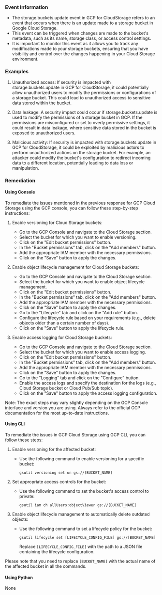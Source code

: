 
### Event Information

- The storage.buckets.update event in GCP for CloudStorage refers to an event that occurs when there is an update made to a storage bucket in Google Cloud Storage.
- This event can be triggered when changes are made to the bucket's metadata, such as its name, storage class, or access control settings.
- It is important to monitor this event as it allows you to track any modifications made to your storage buckets, ensuring that you have visibility and control over the changes happening in your Cloud Storage environment.


### Examples

1. Unauthorized access: If security is impacted with storage.buckets.update in GCP for CloudStorage, it could potentially allow unauthorized users to modify the permissions or configurations of a storage bucket. This could lead to unauthorized access to sensitive data stored within the bucket.

2. Data leakage: A security impact could occur if storage.buckets.update is used to modify the permissions of a storage bucket in GCP. If the permissions are misconfigured or set to overly permissive settings, it could result in data leakage, where sensitive data stored in the bucket is exposed to unauthorized users.

3. Malicious activity: If security is impacted with storage.buckets.update in GCP for CloudStorage, it could be exploited by malicious actors to perform unauthorized actions on the storage bucket. For example, an attacker could modify the bucket's configuration to redirect incoming data to a different location, potentially leading to data loss or manipulation.

### Remediation

#### Using Console

To remediate the issues mentioned in the previous response for GCP Cloud Storage using the GCP console, you can follow these step-by-step instructions:

1. Enable versioning for Cloud Storage buckets:
   - Go to the GCP Console and navigate to the Cloud Storage section.
   - Select the bucket for which you want to enable versioning.
   - Click on the "Edit bucket permissions" button.
   - In the "Bucket permissions" tab, click on the "Add members" button.
   - Add the appropriate IAM member with the necessary permissions.
   - Click on the "Save" button to apply the changes.

2. Enable object lifecycle management for Cloud Storage buckets:
   - Go to the GCP Console and navigate to the Cloud Storage section.
   - Select the bucket for which you want to enable object lifecycle management.
   - Click on the "Edit bucket permissions" button.
   - In the "Bucket permissions" tab, click on the "Add members" button.
   - Add the appropriate IAM member with the necessary permissions.
   - Click on the "Save" button to apply the changes.
   - Go to the "Lifecycle" tab and click on the "Add rule" button.
   - Configure the lifecycle rule based on your requirements (e.g., delete objects older than a certain number of days).
   - Click on the "Save" button to apply the lifecycle rule.

3. Enable access logging for Cloud Storage buckets:
   - Go to the GCP Console and navigate to the Cloud Storage section.
   - Select the bucket for which you want to enable access logging.
   - Click on the "Edit bucket permissions" button.
   - In the "Bucket permissions" tab, click on the "Add members" button.
   - Add the appropriate IAM member with the necessary permissions.
   - Click on the "Save" button to apply the changes.
   - Go to the "Logging" tab and click on the "Configure" button.
   - Enable the access logs and specify the destination for the logs (e.g., Cloud Storage bucket or Cloud Pub/Sub topic).
   - Click on the "Save" button to apply the access logging configuration.

Note: The exact steps may vary slightly depending on the GCP Console interface and version you are using. Always refer to the official GCP documentation for the most up-to-date instructions.

#### Using CLI

To remediate the issues in GCP Cloud Storage using GCP CLI, you can follow these steps:

1. Enable versioning for the affected bucket:
   - Use the following command to enable versioning for a specific bucket:
     ```
     gsutil versioning set on gs://[BUCKET_NAME]
     ```

2. Set appropriate access controls for the bucket:
   - Use the following command to set the bucket's access control to private:
     ```
     gsutil iam ch allUsers:objectViewer gs://[BUCKET_NAME]
     ```

3. Enable object lifecycle management to automatically delete outdated objects:
   - Use the following command to set a lifecycle policy for the bucket:
     ```
     gsutil lifecycle set [LIFECYCLE_CONFIG_FILE] gs://[BUCKET_NAME]
     ```
     Replace `[LIFECYCLE_CONFIG_FILE]` with the path to a JSON file containing the lifecycle configuration.

Please note that you need to replace `[BUCKET_NAME]` with the actual name of the affected bucket in all the commands.

#### Using Python

None

